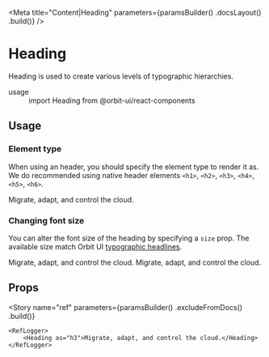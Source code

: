
<Meta
    title="Content|Heading"
    parameters={paramsBuilder()
        .docsLayout(<ReactComponentsLayout sourcePath="/packages/react-components/src/text/src" />)
        .build()}
/>

# Heading

Heading is used to create various levels of typographic hierarchies.

<dl>
    <div>
        <dt>usage</dt>
        <dd>import Heading from @orbit-ui/react-components</dd>
    </div>
</dl>

## Usage

### Element type

When using an header, you should specify the element type to render it as. We do recommended using native header elements `<h1>`, `<h2>`, `<h3>`, `<h4>`, `<h5>`, `<h6>`.

<Preview>
    <Story name="element type">
        <Heading as="h1">Migrate, adapt, and control the cloud.</Heading>
    </Story>
</Preview>

### Changing font size

You can alter the font size of the heading by specifying a `size` prop. The available size match Orbit UI [typographic headlines](?path=/docs/materials-typography--page#headlines).

<Preview>
    <Story name="headers">
        <div>
            <Heading as="h3">Migrate, adapt, and control the cloud.</Heading>
            <Heading as="h4" size="sm">Migrate, adapt, and control the cloud.</Heading>
        </div>
    </Story>
</Preview>

## Props

<Props of={InnerHeading} />

<Story
    name="ref"
    parameters={paramsBuilder()
        .excludeFromDocs()
        .build()}
>
    <RefLogger>
        <Heading as="h3">Migrate, adapt, and control the cloud.</Heading>
    </RefLogger>
</Story>
